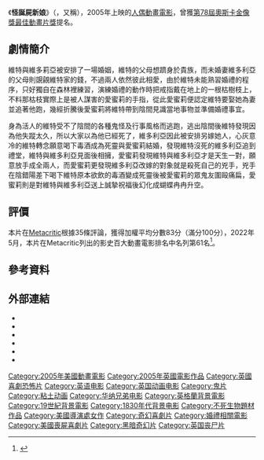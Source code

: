{{NoteTA
|T=zh-cn:僵尸新娘;zh-tw:地獄新娘;zh-hk:怪誕屍新娘;
|G1=Show
|1=zh-cn:僵尸新娘;zh-tw:地獄新娘;zh-hk:怪誕屍新娘;
|2=zh-cn:尸新娘;zh-tw:鬼新娘;zh-hk:屍新娘;
}}
{{电影信息框
| name = 怪誕屍新娘
| original_name = {{lang|en|''Corpse Bride''}}
| image = Corpse bride.jpg
| image_size = 
| caption = 
| director = [[蒂姆·伯顿|添·布頓]]<br />[[米克·莊遜|米克·莊遜]]
| producer = [[蒂姆·伯顿|添·布頓]]
| writer = [[嘉露蓮·湯遜|嘉露蓮·湯遜]]<br />[[尊·奧格斯|尊·奧格斯]]
| narrator = 
| starring = [[強尼·戴普|尊尼·特普]]<br />[[海伦娜·博纳姆·卡特|海伦娜·博纳姆·卡特]]<br />[[愛美麗·華生|愛美麗·華生]]
| music = [[丹尼·葉夫曼|丹尼·艾夫曼]]
| cinematography = Pete Kozachik
| editing = Chris Lebenzon
| production_company = [[華納兄弟電視公司|華納兄弟電視公司]]
| distributor = [[華納兄弟電視公司|華納兄弟電視公司]]
| released = {{flagicon|USA}} {{start date|2005|9|16}}<br>{{flagicon|UK}} {{start date|2005|10|13}}
| runtime = 77 分鐘
| country = {{flagicon|UK}} [[英国电影|英国]]<br>{{flagicon|USA}} [[美国电影|美国]]
| language = [[英语|英语]]
| followed_by = 
| budget = $4000万
| gross = $117,195,061<ref>{{Cite web|title=Corpse Bride|url=https://www.boxofficemojo.com/release/rl458065409/|access-date=2022-02-19|work=Box Office Mojo|archive-url=https://www.webcitation.org/69lXzHvRW?url=http://www.boxofficemojo.com/movies/?id=corpsebride.htm|archive-date=2012-08-08|dead-url=no}}</ref>
| website = 
| amg_id = 
| imdb_id = 
}}
《'''怪誕屍新娘'''》（{{lang-en|''Corpse Bride''}}，又稱{{lang|en|''Tim Burton's Corpse Bride''}}），2005年上映的[[定格动画|人偶動畫電影]]，曾獲[[第78屆奧斯卡金像獎|第78屆奧斯卡金像獎]][[奧斯卡最佳動畫片獎|最佳動畫片獎]]提名。

== 劇情簡介 ==
維特與維多莉亞被安排了一場婚姻，維特的父母想躋身於貴族，而未婚妻維多利亞的父母則覬覦維特家的錢，不過兩人依然彼此相愛，由於維特未能熟習婚禮的程序，只好獨自在森林裡練習，演練婚禮的動作時把戒指戴在地上的一根枯樹枝上，不料那枯枝實際上是被人謀害的愛蜜莉的手指，從此愛蜜莉便認定維特要娶她為妻並追著他跑，幾經折騰後愛蜜莉將維特帶到陰間見識當地事物並準備婚禮事宜。

身為活人的維特受不了陰間的各種鬼怪及行事風格而逃跑，逃出陰間後維特發現因為他失蹤太久，所以大家以為他已經死了，維多利亞因此被安排另嫁她人，心灰意冷的維特轉念願意喝下毒酒成為死靈與愛蜜莉結婚，發現維特沒死的維多利亞追到禮堂，維特與維多利亞見面後相擁，愛蜜莉發現維特與維多利亞才是天生一對，願意放手成全兩人，而愛蜜莉更發現維多利亞改嫁的對象就是殺死自己的兇手，兇手在陰錯陽差下喝下維特原本欲飲的毒酒變成死靈後被愛蜜莉的眾鬼友圍毆痛扁，愛蜜莉則是對維特與維多利亞送上誠摯祝福後幻化成蝴蝶冉冉升空。

== 評價 ==
本片在[[Metacritic|Metacritic]]根據35條評論，獲得加權平均分數83分（滿分100分），2022年5月，本片在Metacritic列出的影史百大動畫電影排名中名列第61名<ref>{{cite web|title=Top Animation Movies|url=https://www.metacritic.com/browse/movies/genre/metascore/animation?view=condensed|accessdate=2022-05-14|author=|date=|format=|publisher=|language=en|website=[[Metacritic|Metacritic]]|archive-date=2020-11-08|archive-url=https://web.archive.org/web/20201108124436/https://www.metacritic.com/browse/movies/genre/metascore/animation?view=condensed|dead-url=no}}</ref>。

== 參考資料 ==
{{Reflist}}

== 外部連結 ==
* {{zh-tw}}{{Official|http://wwws.tw.warnerbros.com/corpsebride/}}
* {{en}}{{imdb title|0121164|怪誕屍新娘}}
* {{en}}{{Amg movie|293765|怪誕屍新娘}}
* {{en}}{{mojo title|corpsebride|怪誕屍新娘}}
* {{en}}{{rotten-tomatoes|corpse_bride|怪誕屍新娘}}
* {{en}}{{metacritic film|timburtonscorpsebride|怪誕屍新娘}}

{{提姆·波頓}}
{{萊卡}}
{{DEFAULTSORT:Corpse Bride}}
[[Category:2005年美國動畫電影|Category:2005年美國動畫電影]]
[[Category:2005年英國電影作品|Category:2005年英國電影作品]]
[[Category:英國喜劇恐怖片|Category:英國喜劇恐怖片]]
[[Category:英语电影|Category:英语电影]]
[[Category:英国动画电影|Category:英国动画电影]]
[[Category:鬼片|Category:鬼片]]
[[Category:粘土动画|Category:粘土动画]]
[[Category:华纳兄弟电影|Category:华纳兄弟电影]]
[[Category:英格蘭背景電影|Category:英格蘭背景電影]]
[[Category:19世紀背景電影|Category:19世紀背景電影]]
[[Category:1830年代背景电影|Category:1830年代背景电影]]
[[Category:不死生物題材作品|Category:不死生物題材作品]]
[[Category:美國導演處女作|Category:美國導演處女作]]
[[Category:奇幻喜劇片|Category:奇幻喜劇片]]
[[Category:婚禮相關電影|Category:婚禮相關電影]]
[[Category:美國喪屍喜劇片|Category:美國喪屍喜劇片]]
[[Category:黑暗奇幻片|Category:黑暗奇幻片]]
[[Category:英国丧尸片|Category:英国丧尸片]]